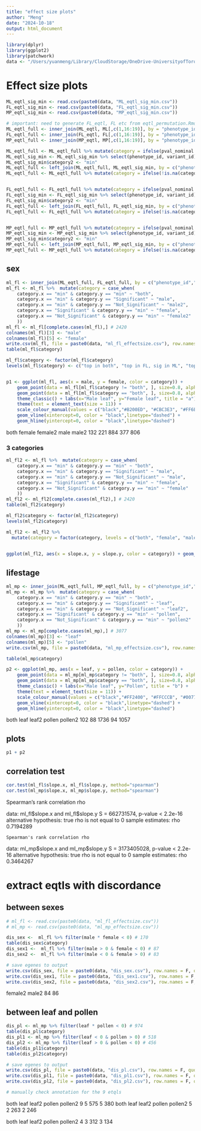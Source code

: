 ```yaml
---
title: "effect size plots"
author: "Meng"
date: "2024-10-18"
output: html_document
---
```


```r
library(dplyr)
library(ggplot2)
library(patchwork)
data <- "/Users/yuanmeng/Library/CloudStorage/OneDrive-UniversityofToronto/Manuscripts/rumex_eqtl/eqtl/"
```

# Effect size plots
```r
ML_eqtl_sig_min <- read.csv(paste0(data, "ML_eqtl_sig_min.csv"))
FL_eqtl_sig_min <- read.csv(paste0(data, "FL_eqtl_sig_min.csv"))
MP_eqtl_sig_min <- read.csv(paste0(data, "MP_eqtl_sig_min.csv"))

# important: need to generate FL_eqtl, FL etc from eqtl_permutation.Rmd  
ML_eqtl_full <- inner_join(ML_eqtl, ML[,c(1,16:19)], by = "phenotype_id") # 1272993
FL_eqtl_full <- inner_join(FL_eqtl, FL[,c(1,16:19)], by = "phenotype_id") # 1687298
MP_eqtl_full <- inner_join(MP_eqtl, MP[,c(1,16:19)], by = "phenotype_id") # 1182102

ML_eqtl_full <- ML_eqtl_full %>% mutate(category = ifelse(pval_nominal < pval_nominal_threshold & qval < 0.1, "Significant", "Not_Significant"))
ML_eqtl_sig_min <- ML_eqtl_sig_min %>% select(phenotype_id, variant_id)
ML_eqtl_sig_min$category2 <- "min"
ML_eqtl_full <- left_join(ML_eqtl_full, ML_eqtl_sig_min, by = c("phenotype_id","variant_id"))
ML_eqtl_full <- ML_eqtl_full %>% mutate(category = ifelse(!is.na(category2), category2, category)) %>% dplyr::select(phenotype_id, variant_id, slope, category)


FL_eqtl_full <- FL_eqtl_full %>% mutate(category = ifelse(pval_nominal < pval_nominal_threshold & qval < 0.1, "Significant", "Not_Significant"))
FL_eqtl_sig_min <- FL_eqtl_sig_min %>% select(phenotype_id, variant_id)
FL_eqtl_sig_min$category2 <- "min"
FL_eqtl_full <- left_join(FL_eqtl_full, FL_eqtl_sig_min, by = c("phenotype_id","variant_id"))
FL_eqtl_full <- FL_eqtl_full %>% mutate(category = ifelse(!is.na(category2), category2, category)) %>% dplyr::select(phenotype_id, variant_id, slope, category)


MP_eqtl_full <- MP_eqtl_full %>% mutate(category = ifelse(pval_nominal < pval_nominal_threshold & qval < 0.1, "Significant", "Not_Significant"))
MP_eqtl_sig_min <- MP_eqtl_sig_min %>% select(phenotype_id, variant_id)
MP_eqtl_sig_min$category2 <- "min"
MP_eqtl_full <- left_join(MP_eqtl_full, MP_eqtl_sig_min, by = c("phenotype_id","variant_id"))
MP_eqtl_full <- MP_eqtl_full %>% mutate(category = ifelse(!is.na(category2), category2, category)) %>% dplyr::select(phenotype_id, variant_id, slope, category)

```


## sex
```r
ml_fl <- inner_join(ML_eqtl_full, FL_eqtl_full, by = c("phenotype_id","variant_id")) # 679642
ml_fl <- ml_fl %>%  mutate(category = case_when(
    category.x == "min" & category.y == "min" ~ "both",
    category.x == "min" & category.y == "Significant" ~ "male",
    category.x == "min" & category.y == "Not_Significant" ~ "male2",
    category.x == "Significant" & category.y == "min" ~ "female",
    category.x == "Not_Significant" & category.y == "min" ~ "female2"
    ))
ml_fl <- ml_fl[complete.cases(ml_fl),] # 2420
colnames(ml_fl)[3] <- "male"
colnames(ml_fl)[5] <- "female"
write.csv(ml_fl, file = paste0(data, "ml_fl_effectsize.csv"), row.names = F, quote = F)
table(ml_fl$category)

ml_fl$category <- factor(ml_fl$category)
levels(ml_fl$category) <- c("top in both", "top in FL, sig in ML", "top in FL, not sig in ML", "top in ML, sig in FL", "top in ML, not sig in FL")


p1 <- ggplot(ml_fl, aes(x = male, y = female, color = category)) + 
    geom_point(data = ml_fl[ml_fl$category != "both", ], size=0.8, alpha = 0.8) +
    geom_point(data = ml_fl[ml_fl$category == "both", ], size=0.8, alpha = 0.8) +
    theme_classic() + labs(x="Male leaf", y="Female leaf", title = "a") + 
    theme(text = element_text(size = 11)) + 
    scale_colour_manual(values = c("black","#B200ED", "#CBC3E3", "#FF6E00", "#FFDBBB")) + 
    geom_vline(xintercept=0, color = "black",linetype="dashed") + 
    geom_hline(yintercept=0, color = "black",linetype="dashed")
```

both  female female2    male   male2 
    132     221     884     377     806 
    
### 3 categories
```r
ml_fl2 <- ml_fl %>%  mutate(category = case_when(
    category.x == "min" & category.y == "min" ~ "both",
    category.x == "min" & category.y == "Significant" ~ "male",
    category.x == "min" & category.y == "Not_Significant" ~ "male",
    category.x == "Significant" & category.y == "min" ~ "female",
    category.x == "Not_Significant" & category.y == "min" ~ "female"
    ))
ml_fl2 <- ml_fl2[complete.cases(ml_fl2),] # 2420
table(ml_fl2$category)

ml_fl2$category <- factor(ml_fl2$category)
levels(ml_fl2$category)

ml_fl2 <- ml_fl2 %>%
  mutate(category = factor(category, levels = c("both", "female", "male")))

    
ggplot(ml_fl2, aes(x = slope.x, y = slope.y, color = category)) + geom_point(data = ml_fl2[ml_fl2$category != "both", ], size=0.8, alpha = 0.8)+ geom_point(data = ml_fl2[ml_fl2$category == "both", ], size=0.8, alpha = 0.8)+ theme_classic() + labs(x="Male leaf", y="Female leaf", title = "a") + theme(text = element_text(size = 11))+ scale_colour_manual(values = c("black", "#CBC3E3", "#FFDBBB"))+ geom_vline(xintercept=0, color = "black",linetype="dashed") + geom_hline(yintercept=0, color = "black",linetype="dashed")

```

 

## lifestage
```r
ml_mp <- inner_join(ML_eqtl_full, MP_eqtl_full, by = c("phenotype_id","variant_id")) # 1050294
ml_mp <- ml_mp %>%  mutate(category = case_when(
    category.x == "min" & category.y == "min" ~ "both",
    category.x == "min" & category.y == "Significant" ~ "leaf",
    category.x == "min" & category.y == "Not_Significant" ~ "leaf2",
    category.x == "Significant" & category.y == "min" ~ "pollen",
    category.x == "Not_Significant" & category.y == "min" ~ "pollen2"
    ))
ml_mp <- ml_mp[complete.cases(ml_mp),] # 3077
colnames(ml_mp)[3] <- "leaf"
colnames(ml_mp)[5] <- "pollen"
write.csv(ml_mp, file = paste0(data, "ml_mp_effectsize.csv"), row.names = F, quote = F)

table(ml_mp$category)

p2 <- ggplot(ml_mp, aes(x = leaf, y = pollen, color = category)) + 
    geom_point(data = ml_mp[ml_mp$category != "both", ], size=0.8, alpha = 0.8) +
    geom_point(data = ml_mp[ml_mp$category == "both", ], size=0.8, alpha = 0.8) +
    theme_classic() + labs(x="Male leaf", y="Pollen", title = "b") + 
    theme(text = element_text(size = 11)) + 
    scale_colour_manual(values = c("black","#FF2400", "#FFCCCB", "#0077ec", "#ADD8E6")) + 
    geom_vline(xintercept=0, color = "black",linetype="dashed") + 
    geom_hline(yintercept=0, color = "black",linetype="dashed")
```
 both    leaf   leaf2  pollen pollen2 
    102      88    1736      94    1057

## plots
```r
p1 + p2
```



## correlation test
```r
cor.test(ml_fl$slope.x, ml_fl$slope.y, method="spearman") 
cor.test(ml_mp$slope.x, ml_mp$slope.y, method="spearman") 
```
Spearman's rank correlation rho

data:  ml_fl\$slope.x and ml_fl$slope.y
S = 662731574, p-value < 2.2e-16
alternative hypothesis: true rho is not equal to 0
sample estimates:
      rho 
0.7194289 


	Spearman's rank correlation rho

data:  ml_mp\$slope.x and ml_mp$slope.y
S = 3173405028, p-value < 2.2e-16
alternative hypothesis: true rho is not equal to 0
sample estimates:
      rho 
0.3464267 



# extract eqtls with discordance 

## between sexes
```r
# ml_fl <- read.csv(paste0(data, "ml_fl_effectsize.csv"))
# ml_mp <- read.csv(paste0(data, "ml_mp_effectsize.csv"))

dis_sex <-  ml_fl %>% filter(male * female < 0) # 170
table(dis_sex$category)
dis_sex1 <-  ml_fl %>% filter(male > 0 & female < 0) # 87
dis_sex2 <-  ml_fl %>% filter(male < 0 & female > 0) # 83 

# save egenes to output
write.csv(dis_sex, file = paste0(data, "dis_sex.csv"), row.names = F, quote = F)
write.csv(dis_sex1, file = paste0(data, "dis_sex1.csv"), row.names = F, quote = F)
write.csv(dis_sex2, file = paste0(data, "dis_sex2.csv"), row.names = F, quote = F)
```
female2   male2 
     84      86 

## between leaf and pollen
```r
dis_pl <- ml_mp %>% filter(leaf * pollen < 0) # 974
table(dis_pl$category)
dis_pl1 <- ml_mp %>% filter(leaf < 0 & pollen > 0) # 518
dis_pl2 <- ml_mp %>% filter(leaf > 0 & pollen < 0) # 456
table(dis_pl1$category)
table(dis_pl2$category)

# save egenes to output
write.csv(dis_pl, file = paste0(data, "dis_pl.csv"), row.names = F, quote = F)
write.csv(dis_pl1, file = paste0(data, "dis_pl1.csv"), row.names = F, quote = F)
write.csv(dis_pl2, file = paste0(data, "dis_pl2.csv"), row.names = F, quote = F)

# manually check annotation for the 9 etqls
```
both    leaf   leaf2  pollen pollen2 
      9       5     575       5     380 
 both    leaf   leaf2  pollen pollen2 
      5       2     263       2     246 

   both    leaf   leaf2  pollen pollen2 
      4       3     312       3     134 
      


